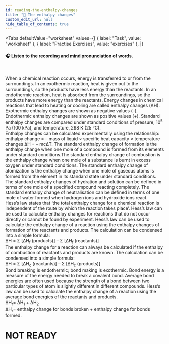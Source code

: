 ```yaml
---
id: reading-the-enthalpy-changes
title: "📝 The enthalpy changes"
custom_edit_url: null
hide_table_of_contents: true
---
```



<Tabs
  defaultValue="worksheet"
  values={[
    { label: "Task", value: "worksheet" },
    { label: "Practise Exercises", value: "exercises" },
  ]}
>
<TabItem value="worksheet">

#### 🎧️ Listen to the recording and mind pronunciation of words.

<ReactPlayer
  url="/media/505.8b40428d.mp3"
  width="100ww"
  height="40px"
  controls={true}
/>

<br />

When a chemical reaction occurs, energy is transferred to or from the surroundings. In an exothermic reaction, heat is given out to the surroundings, so the products have less energy than the reactants. In an endothermic reaction, heat is absorbed from the surroundings, so the products have more energy than the reactants. Energy changes in chemical reactions that lead to heating or cooling are called enthalpy changes (ΔH). Exothermic enthalpy changes are shown as negative values (–). Endothermic enthalpy changes are shown as positive values (+). Standard enthalpy changes are compared under standard conditions of pressure, 10<sup>5</sup> Pa (100 kPa), and temperature, 298 K (25 °C).<br/>
Enthalpy changes can be calculated experimentally using the relationship: enthalpy change = – mass of liquid × specific heat capacity × temperature changes ΔH = – mcΔT. The standard enthalpy change of formation is the enthalpy change when one mole of a compound is formed from its elements under standard conditions.The standard enthalpy change of combustion is the enthalpy change when one mole of a substance is burnt in excess oxygen under standard conditions. The standard enthalpy change of atomization is the enthalpy change when one mole of gaseous atoms is formed from the element in its standard state under standard conditions. The standard enthalpy changes of hydration and solution can be defined in terms of one mole of a specified compound reacting completely. The standard enthalpy change of neutralisation can be defined in terms of one mole of water formed when hydrogen ions and hydroxide ions react. <br/>
Hess’s law states that ‘the total enthalpy change for a chemical reaction is independent of the route by which the reaction takes place’. Hess’s law can be used to calculate enthalpy changes for reactions that do not occur directly or cannot be found by experiment. Hess’s law can be used to calculate the enthalpy change of a reaction using the enthalpy changes of formation of the reactants and products. The calculation can be condensed into a simple formula:<br/>
∆H = Σ [∆H<sub>f</sub> (products)] – Σ [∆H<sub>f</sub> (reactants)]<br/>
The enthalpy change for a reaction can always be calculated if the enthalpy of combustion of reactants and products are known. The calculation can be condensed into a simple formula:<br/>
∆H = Σ [∆H<sub>c</sub> (reactants)] – Σ [∆H<sub>c</sub> (products)]<br/>
Bond breaking is endothermic; bond making is exothermic. Bond energy is a measure of the energy needed to break a covalent bond. Average bond energies are often used because the strength of a bond between two particular types of atom is slightly different in different compounds. Hess’s law can be used to calculate the enthalpy change of a reaction using the average bond energies of the reactants and products. <br/>
ΔH<sub>r</sub>= ΔH<sub>1</sub> + ΔH<sub>2</sub><br/>
ΔH<sub>r</sub>= enthalpy change for bonds broken + enthalpy change for bonds formed.<br/>

</TabItem>

<TabItem value="exercises">

# NOT READY

</TabItem>
</Tabs>
